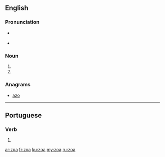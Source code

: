 ==English==

===Pronunciation===
* {{a|RP}} {{IPA|/zəʊ.ə/|lang=en}}
* {{a|GenAm}} {{IPA|/zoʊ.ə/|lang=en}}

===Noun===
{{head|en|plural}}

# {{plural of|zoon|lang=en}}
# {{plural of|zoön|lang=en}}

===Anagrams===
* [[azo#English|azo]]

----

==Portuguese==

===Verb===
{{pt-verb-form}}

# {{pt-verb-form-of|zoar}}

[[ar:zoa]]
[[fr:zoa]]
[[ku:zoa]]
[[my:zoa]]
[[ru:zoa]]